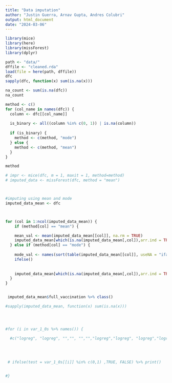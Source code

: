 ```yaml
---
title: "Data imputation"
author: "Justin Guerra, Arnav Gupta, Andres Colubri"
output: html_document
date: "2024-03-06"
---
```


```r
library(mice)
library(here)
library(missForest)
library(dplyr)
```

```r
path <- "data/"
dffile <- "cleaned.rda"
load(file = here(path, dffile))
dfc
sapply(dfc, function(x) sum(is.na(x)))
```

```r
na_count <- sum(is.na(dfc))
na_count
```

```r
method <- c()
for (col_name in names(dfc)) {
  column <- dfc[[col_name]]
  
  is_binary <- all((column %in% c(0, 1)) | is.na(column))
  
  if (is_binary) {
    method <- c(method, "mode")
  } else {
    method <- c(method, "mean")
  }
}

method


```

```r
# impr <- mice(dfc, m = 1, maxit = 1, method=method)
# imputed_data <- missForest(dfc, method = "mean")



#imputing using mean and mode
imputed_data_mean <- dfc



for (col in 1:ncol(imputed_data_mean)) {
    if (method[col] == "mean") {

    mean_val <- mean(imputed_data_mean[[col]], na.rm = TRUE)
    imputed_data_mean[which(is.na(imputed_data_mean[,col]),arr.ind = TRUE), col] <-mean_val
  } else if (method[col] == "mode") {
    
    mode_val <- names(sort(table(imputed_data_mean[[col]], useNA = "ifany"), decreasing = TRUE))[1]
    ifelse()
    
    
    imputed_data_mean[which(is.na(imputed_data_mean[,col]),arr.ind = TRUE), col] <- mode_val
  }
}


 imputed_data_mean$full_vaccination %>% class()

#sapply(imputed_data_mean, function(x) sum(is.na(x)))





```


```r

#for (i in var_1_0s %>% names()) {

  #c("logreg", "logreg", "","", "","","logreg","logreg", "logreg","logreg", "logreg", "logreg", "","logreg", "logreg","","","","", "","","","","logreg"))
  
  
  
  
 # ifelse(test = var_1_0s[[i]] %in% c(0,1) ,TRUE, FALSE) %>% print()


#}
```
